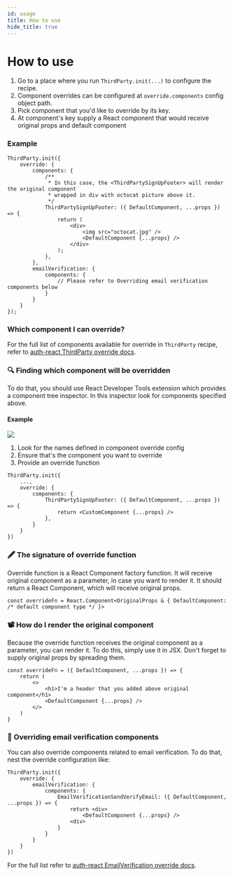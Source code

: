 ```yaml
---
id: usage
title: How to use
hide_title: true
---
```


# How to use

1. Go to a place where you run `ThirdParty.init(...)` to configure the recipe.
2. Component overrides can be configured at `override.components` config object path.
3. Pick component that you'd like to override by its key.
4. At component's key supply a React component that would receive original props and default component

### Example
<!--DOCUSAURUS_CODE_TABS-->
<!--ReactJS-->
```tsx
ThirdParty.init({
    override: {
        components: {
            /**
             * In this case, the <ThirdPartySignUpFooter> will render the original component
             * wrapped in div with octocat picture above it.
             */
            ThirdPartySignUpFooter: ({ DefaultComponent, ...props }) => {
                return (
                    <div>
                        <img src="octocat.jpg" />
                        <DefaultComponent {...props} />
                    </div>
                );
            },
        },
        emailVerification: {
            components: {
                // Please refer to Overriding email verification components below
            }
        }
    }
});
```
<!--END_DOCUSAURUS_CODE_TABS-->

### Which component I can override?
For the full list of components available for override in `ThirdParty` recipe, refer to
[auth-react ThirdParty override docs](/docs/auth-react/docs/thirdparty/override/components).

### 🔍 Finding which component will be overridden
To do that, you should use React Developer Tools extension which provides a component tree inspector.
In this inspector look for components specified above.

#### Example
<img src="/docs/static/assets/emailpassword/override/find-component.png" />

1. Look for the names defined in component override config
2. Ensure that's the component you want to override
3. Provide an override function

<!--DOCUSAURUS_CODE_TABS-->
<!--ReactJS-->
```tsx
ThirdParty.init({
    ...,
    override: {
        components: {
            ThirdPartySignUpFooter: ({ DefaultComponent, ...props }) => {
                return <CustomComponent {...props} />
            },
        }
    }
})
```
<!--END_DOCUSAURUS_CODE_TABS-->

### 🖋️ The signature of override function
Override function is a React Component factory function. It will receive original component
as a parameter, in case you want to render it. It should return a React Component, which will receive
original props.

```tsx
const overrideFn = React.Component<OriginalProps & { DefaultComponent: /* default component type */ }>
```

### 📽️ How do I render the original component
Because the override function receives the original component as a parameter,
you can render it. To do this, simply use it in JSX. Don't forget to supply original props
by spreading them.

```tsx
const overrideFn = ({ DefaultComponent, ...props }) => {
    return (
        <>
            <h1>I'm a header that you added above original component</h1>
            <DefaultComponent {...props} />
        </>
    )
}
```

### 📧 Overriding email verification components
You can also override components related to email verification.
To do that, nest the override configuration like:

<!--DOCUSAURUS_CODE_TABS-->
<!--ReactJS-->
```tsx
ThirdParty.init({
    override: {
        emailVerification: {
            components: {
                EmailVerificationSendVerifyEmail: ({ DefaultComponent, ...props }) => {
                    return <div>
                        <DefaultComponent {...props} />
                    <div>
                }
            }
        }
    }
})
```
<!--END_DOCUSAURUS_CODE_TABS-->

For the full list refer to [auth-react EmailVerification override docs](/docs/auth-react/docs/emailverification/override/components).

